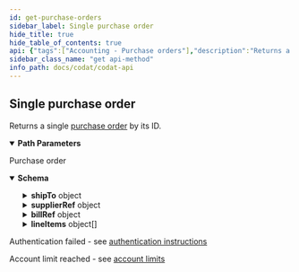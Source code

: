 ```yaml
---
id: get-purchase-orders
sidebar_label: Single purchase order
hide_title: true
hide_table_of_contents: true
api: {"tags":["Accounting - Purchase orders"],"description":"Returns a single [purchase order](https://docs.codat.io/docs/datamodel-accounting-purchaseorders) by its ID.","operationId":"GetPurchaseOrders","parameters":[{"name":"companyId","in":"path","required":true,"schema":{"type":"string","format":"uuid"}},{"name":"purchaseOrderId","in":"path","required":true,"schema":{"type":"string"}}],"responses":{"200":{"description":"Purchase order","content":{"application/json":{"schema":{"type":"object","properties":{"id":{"type":"string","nullable":true},"purchaseOrderNumber":{"type":"string","nullable":true},"issueDate":{"type":"string","format":"date-time"},"paymentDueDate":{"type":"string","format":"date-time","nullable":true},"expectedDeliveryDate":{"type":"string","format":"date-time","nullable":true},"deliveryDate":{"type":"string","format":"date-time","nullable":true},"note":{"type":"string","nullable":true},"shipTo":{"type":"object","properties":{"contact":{"type":"object","properties":{"name":{"type":"string","nullable":true},"email":{"type":"string","nullable":true},"phone":{"type":"string","nullable":true}},"additionalProperties":false},"address":{"required":["type"],"type":"object","properties":{"type":{"enum":["Unknown","Billing","Delivery"],"type":"string"},"line1":{"type":"string","nullable":true},"line2":{"type":"string","nullable":true},"city":{"type":"string","nullable":true},"region":{"type":"string","nullable":true},"country":{"type":"string","nullable":true},"postalCode":{"type":"string","nullable":true}},"additionalProperties":false}},"additionalProperties":false},"supplierRef":{"required":["id"],"type":"object","properties":{"id":{"type":"string"},"supplierName":{"type":"string","nullable":true}},"additionalProperties":false},"billRef":{"type":"object","properties":{"id":{"type":"string","nullable":true},"reference":{"type":"string","nullable":true}},"additionalProperties":false},"status":{"enum":["Unknown","Draft","Open","Closed","Void"],"type":"string"},"currency":{"type":"string","nullable":true},"currencyRate":{"type":"number","format":"double","nullable":true},"lineItems":{"type":"array","items":{"type":"object","properties":{"description":{"type":"string","nullable":true},"accountRef":{"type":"object","properties":{"id":{"type":"string","nullable":true},"name":{"type":"string","nullable":true}},"additionalProperties":false},"itemRef":{"required":["id"],"type":"object","properties":{"id":{"type":"string"},"name":{"type":"string","nullable":true}},"additionalProperties":false},"trackingCategoryRefs":{"type":"array","items":{"required":["id"],"type":"object","properties":{"id":{"type":"string"},"name":{"type":"string","nullable":true}},"additionalProperties":false},"nullable":true},"unitAmount":{"type":"number","format":"double"},"quantity":{"type":"number","format":"double"},"discountAmount":{"type":"number","format":"double"},"discountPercentage":{"type":"number","format":"double"},"subTotal":{"type":"number","format":"double"},"taxAmount":{"type":"number","format":"double"},"taxRateRef":{"required":["id"],"type":"object","properties":{"id":{"type":"string"},"name":{"type":"string","nullable":true},"effectiveTaxRate":{"type":"number","format":"double","nullable":true}},"additionalProperties":false},"totalAmount":{"type":"number","format":"double"}},"additionalProperties":false},"nullable":true},"totalDiscount":{"type":"number","format":"double"},"subTotal":{"type":"number","format":"double"},"totalTaxAmount":{"type":"number","format":"double"},"totalAmount":{"type":"number","format":"double"},"modifiedDate":{"type":"string","format":"date-time","nullable":true},"sourceModifiedDate":{"type":"string","format":"date-time","nullable":true}},"additionalProperties":false}}}},"401":{"description":"Authentication failed - see [authentication instructions](https://docs.codat.io/docs/authentication-1)"},"402":{"description":"Account limit reached - see [account limits](https://docs.codat.io/docs/environments-1)"}},"method":"get","path":"/companies/{companyId}/data/purchaseOrders/{purchaseOrderId}","servers":[{"url":"https://api.codat.io","description":"Codat API (Production)"}],"security":[{"AuthorizationHeader":[]}],"securitySchemes":{"AuthorizationHeader":{"type":"apiKey","description":"The word \"Basic\" followed by a space and your API Key, base64 encoded, which can be found [here](https://portal-integration.codat.io/#/profile)","name":"Authorization","in":"header"}},"info":{"title":"Codat API","description":"[What's changed in our Swagger](https://docs.codat.io/docs/new-swagger-ui)","version":"v1"},"postman":{"name":"Single purchase order","description":{"content":"Returns a single [purchase order](https://docs.codat.io/docs/datamodel-accounting-purchaseorders) by its ID.","type":"text/plain"},"url":{"path":["companies",":companyId","data","purchaseOrders",":purchaseOrderId"],"host":["{{baseUrl}}"],"query":[],"variable":[{"disabled":false,"description":{"content":"(Required) ","type":"text/plain"},"type":"any","value":"","key":"companyId"},{"disabled":false,"description":{"content":"(Required) ","type":"text/plain"},"type":"any","value":"","key":"purchaseOrderId"}]},"header":[{"key":"Accept","value":"application/json"}],"method":"GET"}}
sidebar_class_name: "get api-method"
info_path: docs/codat/codat-api
---
```



## Single purchase order



Returns a single [purchase order](https://docs.codat.io/docs/datamodel-accounting-purchaseorders) by its ID.

<details style={{"marginBottom":"1rem"}} data-collapsed={false} open={true}><summary style={{}}><strong>Path Parameters</strong></summary><div><ul><ParamsItem className={"paramsItem"} param={{"name":"companyId","in":"path","required":true,"schema":{"type":"string","format":"uuid"}}}></ParamsItem><ParamsItem className={"paramsItem"} param={{"name":"purchaseOrderId","in":"path","required":true,"schema":{"type":"string"}}}></ParamsItem></ul></div></details><div><ApiTabs><TabItem label={"200"} value={"200"}><div>

Purchase order

</div><div><details style={{}} data-collapsed={false} open={true}><summary style={{"textAlign":"left"}}><strong>Schema</strong></summary><div style={{"textAlign":"left","marginLeft":"1rem"}}></div><ul style={{"marginLeft":"1rem"}}><SchemaItem collapsible={false} name={"id"} required={false} schemaDescription={undefined} schemaName={"string"} qualifierMessage={undefined}></SchemaItem><SchemaItem collapsible={false} name={"purchaseOrderNumber"} required={false} schemaDescription={undefined} schemaName={"string"} qualifierMessage={undefined}></SchemaItem><SchemaItem collapsible={false} name={"issueDate"} required={false} schemaDescription={undefined} schemaName={"date-time"} qualifierMessage={undefined}></SchemaItem><SchemaItem collapsible={false} name={"paymentDueDate"} required={false} schemaDescription={undefined} schemaName={"date-time"} qualifierMessage={undefined}></SchemaItem><SchemaItem collapsible={false} name={"expectedDeliveryDate"} required={false} schemaDescription={undefined} schemaName={"date-time"} qualifierMessage={undefined}></SchemaItem><SchemaItem collapsible={false} name={"deliveryDate"} required={false} schemaDescription={undefined} schemaName={"date-time"} qualifierMessage={undefined}></SchemaItem><SchemaItem collapsible={false} name={"note"} required={false} schemaDescription={undefined} schemaName={"string"} qualifierMessage={undefined}></SchemaItem><SchemaItem collapsible={true} className={"schemaItem"}><details style={{}}><summary style={{}}><strong>shipTo</strong><span style={{"opacity":"0.6"}}> object</span></summary><div style={{"marginLeft":"1rem"}}><SchemaItem collapsible={true} className={"schemaItem"}><details style={{}}><summary style={{}}><strong>contact</strong><span style={{"opacity":"0.6"}}> object</span></summary><div style={{"marginLeft":"1rem"}}><SchemaItem collapsible={false} name={"name"} required={false} schemaDescription={undefined} schemaName={"string"} qualifierMessage={undefined}></SchemaItem><SchemaItem collapsible={false} name={"email"} required={false} schemaDescription={undefined} schemaName={"string"} qualifierMessage={undefined}></SchemaItem><SchemaItem collapsible={false} name={"phone"} required={false} schemaDescription={undefined} schemaName={"string"} qualifierMessage={undefined}></SchemaItem></div></details></SchemaItem><SchemaItem collapsible={true} className={"schemaItem"}><details style={{}}><summary style={{}}><strong>address</strong><span style={{"opacity":"0.6"}}> object</span></summary><div style={{"marginLeft":"1rem"}}><SchemaItem collapsible={false} name={"type"} required={true} schemaDescription={undefined} schemaName={"string"} qualifierMessage={"**Possible values:** [`Unknown`, `Billing`, `Delivery`]"}></SchemaItem><SchemaItem collapsible={false} name={"line1"} required={false} schemaDescription={undefined} schemaName={"string"} qualifierMessage={undefined}></SchemaItem><SchemaItem collapsible={false} name={"line2"} required={false} schemaDescription={undefined} schemaName={"string"} qualifierMessage={undefined}></SchemaItem><SchemaItem collapsible={false} name={"city"} required={false} schemaDescription={undefined} schemaName={"string"} qualifierMessage={undefined}></SchemaItem><SchemaItem collapsible={false} name={"region"} required={false} schemaDescription={undefined} schemaName={"string"} qualifierMessage={undefined}></SchemaItem><SchemaItem collapsible={false} name={"country"} required={false} schemaDescription={undefined} schemaName={"string"} qualifierMessage={undefined}></SchemaItem><SchemaItem collapsible={false} name={"postalCode"} required={false} schemaDescription={undefined} schemaName={"string"} qualifierMessage={undefined}></SchemaItem></div></details></SchemaItem></div></details></SchemaItem><SchemaItem collapsible={true} className={"schemaItem"}><details style={{}}><summary style={{}}><strong>supplierRef</strong><span style={{"opacity":"0.6"}}> object</span></summary><div style={{"marginLeft":"1rem"}}><SchemaItem collapsible={false} name={"id"} required={true} schemaDescription={undefined} schemaName={"string"} qualifierMessage={undefined}></SchemaItem><SchemaItem collapsible={false} name={"supplierName"} required={false} schemaDescription={undefined} schemaName={"string"} qualifierMessage={undefined}></SchemaItem></div></details></SchemaItem><SchemaItem collapsible={true} className={"schemaItem"}><details style={{}}><summary style={{}}><strong>billRef</strong><span style={{"opacity":"0.6"}}> object</span></summary><div style={{"marginLeft":"1rem"}}><SchemaItem collapsible={false} name={"id"} required={false} schemaDescription={undefined} schemaName={"string"} qualifierMessage={undefined}></SchemaItem><SchemaItem collapsible={false} name={"reference"} required={false} schemaDescription={undefined} schemaName={"string"} qualifierMessage={undefined}></SchemaItem></div></details></SchemaItem><SchemaItem collapsible={false} name={"status"} required={false} schemaDescription={undefined} schemaName={"string"} qualifierMessage={"**Possible values:** [`Unknown`, `Draft`, `Open`, `Closed`, `Void`]"}></SchemaItem><SchemaItem collapsible={false} name={"currency"} required={false} schemaDescription={undefined} schemaName={"string"} qualifierMessage={undefined}></SchemaItem><SchemaItem collapsible={false} name={"currencyRate"} required={false} schemaDescription={undefined} schemaName={"double"} qualifierMessage={undefined}></SchemaItem><SchemaItem collapsible={true} className={"schemaItem"}><details style={{}}><summary style={{}}><strong>lineItems</strong><span style={{"opacity":"0.6"}}> object[]</span></summary><div style={{"marginLeft":"1rem"}}><SchemaItem collapsible={false} name={"description"} required={false} schemaDescription={undefined} schemaName={"string"} qualifierMessage={undefined}></SchemaItem><SchemaItem collapsible={true} className={"schemaItem"}><details style={{}}><summary style={{}}><strong>accountRef</strong><span style={{"opacity":"0.6"}}> object</span></summary><div style={{"marginLeft":"1rem"}}><SchemaItem collapsible={false} name={"id"} required={false} schemaDescription={undefined} schemaName={"string"} qualifierMessage={undefined}></SchemaItem><SchemaItem collapsible={false} name={"name"} required={false} schemaDescription={undefined} schemaName={"string"} qualifierMessage={undefined}></SchemaItem></div></details></SchemaItem><SchemaItem collapsible={true} className={"schemaItem"}><details style={{}}><summary style={{}}><strong>itemRef</strong><span style={{"opacity":"0.6"}}> object</span></summary><div style={{"marginLeft":"1rem"}}><SchemaItem collapsible={false} name={"id"} required={true} schemaDescription={undefined} schemaName={"string"} qualifierMessage={undefined}></SchemaItem><SchemaItem collapsible={false} name={"name"} required={false} schemaDescription={undefined} schemaName={"string"} qualifierMessage={undefined}></SchemaItem></div></details></SchemaItem><SchemaItem collapsible={true} className={"schemaItem"}><details style={{}}><summary style={{}}><strong>trackingCategoryRefs</strong><span style={{"opacity":"0.6"}}> object[]</span></summary><div style={{"marginLeft":"1rem"}}><SchemaItem collapsible={false} name={"id"} required={true} schemaDescription={undefined} schemaName={"string"} qualifierMessage={undefined}></SchemaItem><SchemaItem collapsible={false} name={"name"} required={false} schemaDescription={undefined} schemaName={"string"} qualifierMessage={undefined}></SchemaItem></div></details></SchemaItem><SchemaItem collapsible={false} name={"unitAmount"} required={false} schemaDescription={undefined} schemaName={"double"} qualifierMessage={undefined}></SchemaItem><SchemaItem collapsible={false} name={"quantity"} required={false} schemaDescription={undefined} schemaName={"double"} qualifierMessage={undefined}></SchemaItem><SchemaItem collapsible={false} name={"discountAmount"} required={false} schemaDescription={undefined} schemaName={"double"} qualifierMessage={undefined}></SchemaItem><SchemaItem collapsible={false} name={"discountPercentage"} required={false} schemaDescription={undefined} schemaName={"double"} qualifierMessage={undefined}></SchemaItem><SchemaItem collapsible={false} name={"subTotal"} required={false} schemaDescription={undefined} schemaName={"double"} qualifierMessage={undefined}></SchemaItem><SchemaItem collapsible={false} name={"taxAmount"} required={false} schemaDescription={undefined} schemaName={"double"} qualifierMessage={undefined}></SchemaItem><SchemaItem collapsible={true} className={"schemaItem"}><details style={{}}><summary style={{}}><strong>taxRateRef</strong><span style={{"opacity":"0.6"}}> object</span></summary><div style={{"marginLeft":"1rem"}}><SchemaItem collapsible={false} name={"id"} required={true} schemaDescription={undefined} schemaName={"string"} qualifierMessage={undefined}></SchemaItem><SchemaItem collapsible={false} name={"name"} required={false} schemaDescription={undefined} schemaName={"string"} qualifierMessage={undefined}></SchemaItem><SchemaItem collapsible={false} name={"effectiveTaxRate"} required={false} schemaDescription={undefined} schemaName={"double"} qualifierMessage={undefined}></SchemaItem></div></details></SchemaItem><SchemaItem collapsible={false} name={"totalAmount"} required={false} schemaDescription={undefined} schemaName={"double"} qualifierMessage={undefined}></SchemaItem></div></details></SchemaItem><SchemaItem collapsible={false} name={"totalDiscount"} required={false} schemaDescription={undefined} schemaName={"double"} qualifierMessage={undefined}></SchemaItem><SchemaItem collapsible={false} name={"subTotal"} required={false} schemaDescription={undefined} schemaName={"double"} qualifierMessage={undefined}></SchemaItem><SchemaItem collapsible={false} name={"totalTaxAmount"} required={false} schemaDescription={undefined} schemaName={"double"} qualifierMessage={undefined}></SchemaItem><SchemaItem collapsible={false} name={"totalAmount"} required={false} schemaDescription={undefined} schemaName={"double"} qualifierMessage={undefined}></SchemaItem><SchemaItem collapsible={false} name={"modifiedDate"} required={false} schemaDescription={undefined} schemaName={"date-time"} qualifierMessage={undefined}></SchemaItem><SchemaItem collapsible={false} name={"sourceModifiedDate"} required={false} schemaDescription={undefined} schemaName={"date-time"} qualifierMessage={undefined}></SchemaItem></ul></details></div></TabItem><TabItem label={"401"} value={"401"}><div>

Authentication failed - see [authentication instructions](https://docs.codat.io/docs/authentication-1)

</div><div></div></TabItem><TabItem label={"402"} value={"402"}><div>

Account limit reached - see [account limits](https://docs.codat.io/docs/environments-1)

</div><div></div></TabItem></ApiTabs></div>
      